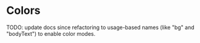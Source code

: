 
<Meta title="Primitives | Colors" />

# Colors

TODO: update docs since refactoring to usage-based names (like "bg" and "bodyText") to enable color modes.
